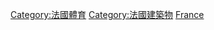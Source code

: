 {{Commonscat|Sports venues in France}}

[[Category:法國體育|Category:法國體育]]
[[Category:法國建築物|Category:法國建築物]]
[[Category:歐洲各國體育場地|France]]